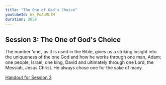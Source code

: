 ```yaml
---
title: "The One of God's Choice"
youtubeId: Wx_PoAuMLfM
duration: 2058
---
```


## Session 3: The One of God's Choice

The number ‘one’, as it is used in the Bible, gives us a striking insight into the uniqueness of the one God and how he works through one man, Adam; one people, Israel; one king, David and ultimately through one Lord, the Messiah, Jesus Christ. He always chose one for the sake of many.

<a href="handouts/en/03.pdf" target="_blank">Handout for Session 3</a>